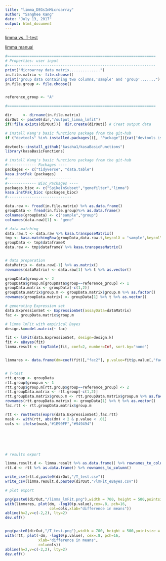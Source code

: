 ```yaml
---
title: "limma_DEGsInMicroarray"
author: "Sanghee Kang"
date: "July 13, 2017"
output: html_document
---
```


[limma vs. T-test](http://genomicsclass.github.io/book/pages/using_limma.html)  

[limma manual](https://www.google.com/url?sa=t&rct=j&q=&esrc=s&source=web&cd=1&cad=rja&uact=8&ved=0ahUKEwiUp7mttIXVAhVBRSYKHaRoAUcQFggsMAA&url=https%3A%2F%2Fwww.bioconductor.org%2Fpackages%2Fdevel%2Fbioc%2Fvignettes%2Flimma%2Finst%2Fdoc%2Fusersguide.pdf&usg=AFQjCNFggt-c5jOD204buU7cLAwVAy_SJg)



```r
#===================================================================
# Properties: user input
#-------------------------------------------------------------------
print("Microarray data matrix..............")
in.file.matrix <- file.choose()
print("group data containing two columns,'sample' and 'group'.......")
in.file.group <- file.choose()


reference_group <- "A"

#===================================================================

dir     <- dirname(in.file.matrix)
dirOut <- paste0(dir,"/output_limma_lmfit")
if(!file.exists(dirOut)){  dir.create(dirOut)} # Creat output data

# install Kang's basic functions package from the git-hub
if ("devtools" %in% installed.packages()[, "Package"]){cat("devtools is installed")}else(install.packages("devtools"))

devtools::install_github("kasaha1/kasaBasicFunctions")
library(kasaBasicFunctions)

# install Kang's basic functions package from the git-hub
#------------- Packages ----
packages <- c("tidyverse", "data.table")
kasa.instPak (packages)
#-----------------------------
#------------- Bioc_Packages ----
packages_bioc <- c("SpikeInSubset","genefilter","limma")
kasa.instPak_bioc (packages_bioc)
#-----------------------------

data.raw <- fread(in.file.matrix) %>% as.data.frame()
groupData <- fread(in.file.group)%>% as.data.frame()
colnames(groupData) <- c("sample","group")
colnames(data.raw)[1] <- "gene"

# data matching
data.raw.t <- data.raw %>% kasa.transposeMatrix()
tmp <- kasa.matchingRow(groupData,data.raw.t,keycolX = "sample",keycolY ="sample")
groupData <- tmp$dataframeX
data.raw <- tmp$dataframeY %>% kasa.transposeMatrix()


# data preparation
dataMatrix <- data.raw[-1] %>% as.matrix()
rownames(dataMatrix) <- data.raw[1] %>% t %>% as.vector()

groupData$group.m <- 2
groupData$group.m[groupData$group==reference_group] <- 1
groupData.matrix <- groupData[-c(1,2)]
groupData.matrix$group.m <- groupData.matrix$group.m %>% as.factor()
rownames(groupData.matrix) <- groupData[1] %>% t %>% as.vector()

# generating Expression set
data.ExpressionSet <- ExpressionSet(assayData=dataMatrix)
fac <- groupData.matrix$group.m

# limma lmFit with empirical Bayes
design.k=model.matrix(~ fac)

fit <- lmFit(data.ExpressionSet, design=design.k)
fit <- eBayes(fit)
limma.result <- topTable(fit, coef=2, number=Inf, sort.by="none")


limmares <- data.frame(dm=coef(fit)[,"fac2"], p.value=fit$p.value[,"fac2"])


# T-test 
rtt.group <- groupData
rtt.group$group.m <- 1
rtt.group$group.m[rtt.group$group==reference_group] <- 2
rtt.groupData.matrix <- rtt.group[-c(1,2)]
rtt.groupData.matrix$group.m <- rtt.groupData.matrix$group.m %>% as.factor()
rownames(rtt.groupData.matrix) <- groupData[1] %>% t %>% as.vector()
fac.rtt <- rtt.groupData.matrix$group.m

rtt <- rowttests(exprs(data.ExpressionSet),fac.rtt)
mask <- with(rtt, abs(dm) < 2 & p.value < .01)
cols <- ifelse(mask,"#1E90FF","#949494")






# results export

limma.result.d <- limma.result %>% as.data.frame() %>% rownames_to_column()
rtt.d <- rtt %>% as.data.frame() %>% rownames_to_column()

write_csv(rtt.d,paste0(dirOut,"/T_test.csv"))
write_csv(limma.result.d,paste0(dirOut,"/lmFit_eBayes.csv"))

# plot export

png(paste0(dirOut,"/limma_lmFit.png"),width = 700, height = 500,pointsize = 12, bg = "white")
with(limmares, plot(dm, -log10(p.value),cex=.8, pch=16,
                    col=cols,xlab="difference in means"))
abline(h=2,v=c(-2,2), lty=2)
dev.off()


png(paste0(dirOut,"/T_test.png"),width = 700, height = 500,pointsize = 12, bg = "white")
with(rtt, plot(-dm, -log10(p.value), cex=.8, pch=16,
               xlab="difference in means",
               col=cols))
abline(h=2,v=c(-2,2), lty=2)
dev.off()

```

